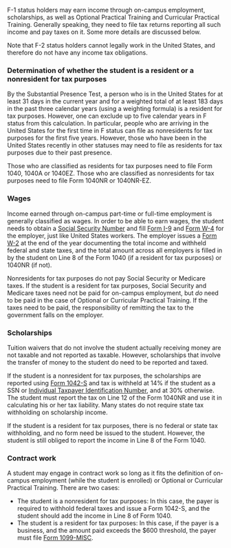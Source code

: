 F-1 status holders may earn income through on-campus employment, scholarships, as well as Optional Practical Training and Curricular Practical Training. Generally speaking, they need to file tax returns reporting all such income and pay taxes on it. Some more details are discussed below.

Note that F-2 status holders cannot legally work in the United States, and therefore do not have any income tax obligations. 

=== Determination of whether the student is a resident or a nonresident for tax purposes ===

{{main article|Substantial Presence Test}}

By the Substantial Presence Test, a person who is in the United States for at least 31 days in the current year and for a weighted total of at least 183 days in the past three calendar years (using a weighting formula) is a resident for tax purposes. However, one can exclude up to five calendar years in F status from this calculation. In particular, people who are arriving in the United States for the first time in F status can file as nonresidents for tax purposes for the first five years. However, those who have been in the United States recently in other statuses may need to file as residents for tax purposes due to their past presence.

Those who are classified as residents for tax purposes need to file Form 1040, 1040A or 1040EZ. Those who are classified as nonresidents for tax purposes need to file Form 1040NR or 1040NR-EZ.

=== Wages ===

Income earned through on-campus part-time or full-time employment is generally classified as wages. In order to be able to earn wages, the student needs to obtain a [[Social Security Number]] and fill [[I-9 (form)|Form I-9]] and [[Form W-4]] for the employer, just like United States workers. The employer issues a [[Form W-2]] at the end of the year documenting the total income and withheld federal and state taxes, and the total amount across all employers is filled in by the student on Line 8 of the Form 1040 (if a resident for tax purposes) or 1040NR (if not).

Nonresidents for tax purposes do not pay Social Security or Medicare taxes. If the student is a resident for tax purposes, Social Security and Medicare taxes need not be paid for on-campus employment, but ''do'' need to be paid in the case of Optional or Curricular Practical Training. If the taxes need to be paid, the responsibility of remitting the tax to the government falls on the employer.

=== Scholarships ===

Tuition waivers that do not involve the student actually receiving money are not taxable and not reported as taxable. However, scholarships that involve the transfer of money to the student do need to be reported and taxed.

If the student is a nonresident for tax purposes, the scholarships are reported using [[Form 1042|Form 1042-S]] and tax is withheld at 14% if the student as a SSN or [[Individual Taxpayer Identification Number]], and at 30% otherwise. The student must report the tax on Line 12 of the Form 1040NR and use it in calculating his or her tax liability. Many states do not require state tax withholding on scholarship income.

If the student is a resident for tax purposes, there is no federal or state tax withholding, and no form need be issued to the student. However, the student is still obliged to report the income in Line 8 of the Form 1040.

=== Contract work ===

A student may engage in contract work so long as it fits the definition of on-campus employment (while the student is enrolled) or Optional or Curricular Practical Training. There are two cases:

* The student is a nonresident for tax purposes: In this case, the payer is required to withhold federal taxes and issue a Form 1042-S, and the student should add the income in Line 8 of Form 1040.
* The student is a resident for tax purposes: In this case, if the payer is a business, and the amount paid exceeds the $600 threshold, the payer must file [[Form 1099-MISC]].

